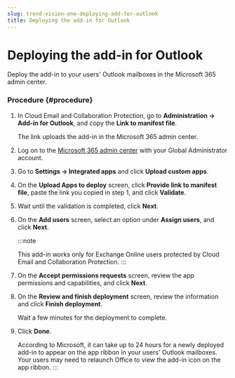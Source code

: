 ```yaml
---
slug: trend-vision-one-deploying-add-for-outlook
title: Deploying the add-in for Outlook
---
```

# Deploying the add-in for Outlook

Deploy the add-in to your users' Outlook mailboxes in the Microsoft 365 admin center.

### Procedure {#procedure}

1.  In Cloud Email and Collaboration Protection, go to **Administration → Add-in for Outlook**, and copy the **Link to manifest file**.

    The link uploads the add-in in the Microsoft 365 admin center.

2.  Log on to the [Microsoft 365 admin center](https://admin.microsoft.com) with your Global Administrator account.

3.  Go to **Settings → Integrated apps** and click **Upload custom apps**.

4.  On the **Upload Apps to deploy** screen, click **Provide link to manifest file**, paste the link you copied in step 1, and click **Validate**.

5.  Wait until the validation is completed, click **Next**.

6.  On the **Add users** screen, select an option under **Assign users**, and click **Next**.

    :::note

    This add-in works only for Exchange Online users protected by Cloud Email and Collaboration Protection.
    :::

7.  On the **Accept permissions requests** screen, review the app permissions and capabilities, and click **Next**.

8.  On the **Review and finish deployment** screen, review the information and click **Finish deployment**.

    Wait a few minutes for the deployment to complete.

9.  Click **Done**.

    According to Microsoft, it can take up to 24 hours for a newly deployed add-in to appear on the app ribbon in your users' Outlook mailboxes. Your users may need to relaunch Office to view the add-in icon on the app ribbon.
:::
